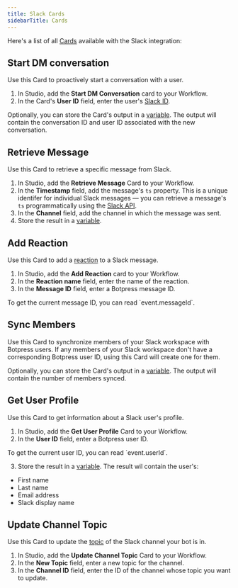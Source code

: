 ```yaml
---
title: Slack Cards
sidebarTitle: Cards
---
```


Here's a list of all [Cards](/learn/reference/cards/introduction) available with the Slack integration:

## Start DM conversation

Use this Card to proactively start a conversation with a user.

1. In Studio, add the **Start DM Conversation** card to your Workflow.
2. In the Card's **User ID** field, enter the user's [Slack ID](https://slack.com/help/articles/221769328-Locate-your-Slack-URL-or-ID).

Optionally, you can store the Card's output in a [variable](/learn/reference/variables/overview). The output will contain the conversation ID and user ID associated with the new conversation.

## Retrieve Message

Use this Card to retrieve a specific message from Slack.

1. In Studio, add the **Retrieve Message** Card to your Workflow.
2. In the **Timestamp** field, add the message's `ts` property. This is a unique identifer for individual Slack messages — you can retrieve a message's `ts` programmatically using the [Slack API](https://api.slack.com/messaging/retrieving#conversations).
3. In the **Channel** field, add the channel in which the message was sent.
4. Store the result in a [variable](/learn/reference/variables/overview).

## Add Reaction

Use this Card to add a [reaction](https://slack.com/help/articles/202931348-Use-emoji-and-reactions) to a Slack message.

1. In Studio, add the **Add Reaction** card to your Workflow.
2. In the **Reaction name** field, enter the name of the reaction.
3. In the **Message ID** field, enter a Botpress message ID.

  <Tip>
    To get the current message ID, you can read `event.messageId`.
  </Tip>

## Sync Members

Use this Card to synchronize members of your Slack workspace with Botpress users. If any members of your Slack workspace don't have a corresponding Botpress user ID, using this Card will create one for them.

Optionally, you can store the Card's output in a [variable](/learn/reference/variables/overview). The output will contain the number of members synced.

## Get User Profile

Use this Card to get information about a Slack user's profile.

1. In Studio, add the **Get User Profile** Card to your Workflow.
2. In the **User ID** field, enter a Botpress user ID.

  <Tip>
    To get the current user ID, you can read `event.userId`.
  </Tip>

3. Store the result in a [variable](/learn/reference/variables/overview). The result wil contain the user's:

  - First name
  - Last name
  - Email address
  - Slack display name

## Update Channel Topic

Use this Card to update the [topic](https://slack.com/help/articles/201654083-Set-a-conversation-topic-or-channel-description) of the Slack channel your bot is in.

1. In Studio, add the **Update Channel Topic** Card to your Workflow.
2. In the **New Topic** field, enter a new topic for the channel.
3. In the **Channel ID** field, enter the ID of the channel whose topic you want to update.
